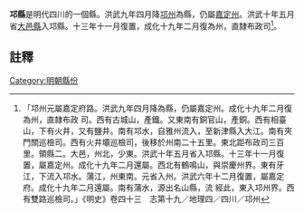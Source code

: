 '''邛縣'''是明代四川的一個縣。洪武九年四月降[[邛州|邛州]]為縣，仍屬[[嘉定州_(明朝)|嘉定州]]。洪武十年五月省[[大邑縣|大邑縣]]入邛縣。十三年十一月復置，成化十九年二月復為州，直隸布政司<ref>「邛州元屬嘉定府路。洪武九年四月降為縣，仍屬嘉定州。成化十九年二月復為州，直隸布政 司。西有古城山，產鐵。又東南有銅官山，產銅。西有相臺山，下有火井，又有鹽井。南有邛水，自雅州流入，至新津縣入大江。南有夾門關巡檢司。西有火井壩巡檢司，後移於州南二十五里。東北距布政司三百里。領縣二。大邑，州北，少東。洪武十年五月省入邛縣。十三年十一月復置，屬嘉定州。成化十九年二月還屬。西北有鶴鳴山，與崇慶州界。東有牙江，下流入邛水。蒲江，州東南。元省入州。洪武六年十二月復置，屬嘉定府。成化十九年二月還屬。南有蒲水，源出名山縣，流 經此，東入邛州界。西有雙路巡檢司。」《明史》卷四十三　志第十九／地理四／四川／邛州</ref>。

==註釋==
{{reflist}}
{{明朝行政區劃小作品}}

[[Category:明朝縣份|Category:明朝縣份]]